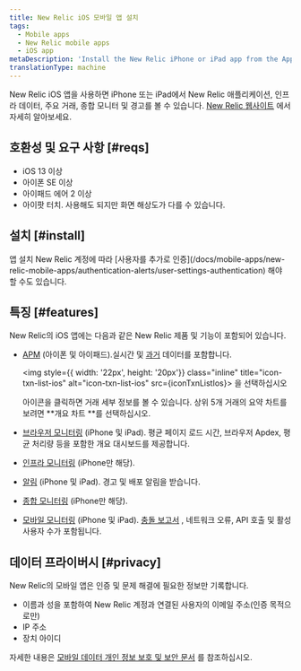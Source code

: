 ```yaml
---
title: New Relic iOS 모바일 앱 설치
tags:
  - Mobile apps
  - New Relic mobile apps
  - iOS app
metaDescription: 'Install the New Relic iPhone or iPad app from the App Store to view your New Relic account''s apps, infrastructure data, key transactions, and alerts.'
translationType: machine
---
```



New Relic iOS 앱을 사용하면 iPhone 또는 iPad에서 New Relic 애플리케이션, 인프라 데이터, 주요 거래, 종합 모니터 및 경고를 볼 수 있습니다. [New Relic 웹사이트](https://newrelic.com/mobility) 에서 자세히 알아보세요.

## 호환성 및 요구 사항 [#reqs]

* iOS 13 이상
* 아이폰 SE 이상
* 아이패드 에어 2 이상
* 아이팟 터치. 사용해도 되지만 화면 해상도가 다를 수 있습니다.

## 설치 [#install]

<ButtonGroup>
  <ButtonLink
    data-tessen="stitchedPathLinkClick"
    role="button"
    to="https://itunes.apple.com/us/app/new-relic/id594038638?ls=1&mt=8"
    variant="primary"
  >
    앱 설치
  </ButtonLink>
</ButtonGroup>

<Callout variant="tip">
  New Relic 계정에 따라 [사용자를 추가로 인증](/docs/mobile-apps/new-relic-mobile-apps/authentication-alerts/user-settings-authentication) 해야 할 수도 있습니다.
</Callout>

## 특징 [#features]

New Relic의 iOS 앱에는 다음과 같은 New Relic 제품 및 기능이 포함되어 있습니다.

* [APM](/docs/apm) (아이폰 및 아이패드).실시간 및 [과거](#time) 데이터를 포함합니다.

  <img style={{ width: '22px', height: '20px'}} class="inline" title="icon-txn-list-ios" alt="icon-txn-list-ios" src={iconTxnListIos}> 을 선택하십시오</img>

  아이콘을 클릭하면 거래 세부 정보를 볼 수 있습니다. 상위 5개 거래의 요약 차트를 보려면 **개요 차트 **를 선택하십시오.

* [브라우저 모니터링](/docs/browser) (iPhone 및 iPad). 평균 페이지 로드 시간, 브라우저 Apdex, 평균 처리량 등을 포함한 개요 대시보드를 제공합니다.

* [인프라 모니터링](/docs/infrastructure) (iPhone만 해당).

* [알림](#ios-alerts) (iPhone 및 iPad). 경고 및 배포 알림을 받습니다.

* [종합 모니터링](#synthetics) (iPhone만 해당).

* [모바일 모니터링](#monitoring) (iPhone 및 iPad). [충돌 보고서](/docs/mobile-monitoring/mobile-monitoring-ui/mobile-app-dashboards/mobile-apps-crash-dashboard) , 네트워크 오류, API 호출 및 활성 사용자 수가 포함됩니다.

## 데이터 프라이버시 [#privacy]

New Relic의 모바일 앱은 인증 및 문제 해결에 필요한 정보만 기록합니다.

* 이름과 성을 포함하여 New Relic 계정과 연결된 사용자의 이메일 주소(인증 목적으로만)
* IP 주소
* 장치 아이디

자세한 내용은 [모바일 데이터 개인 정보 보호 및 보안 문서](/docs/mobile-monitoring/new-relic-mobile/get-started/security-mobile-apps) 를 참조하십시오.